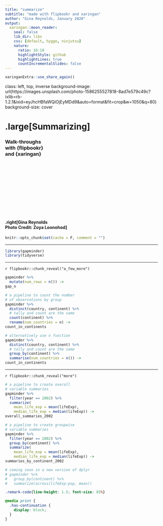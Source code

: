 ```yaml
---
title: "summarize"
subtitle: "made with flipbookr and xaringan"
author: "Gina Reynolds, January 2020"
output:
  xaringan::moon_reader:
    seal: false
    lib_dir: libs
    css: [default, hygge, ninjutsu]
    nature:
      ratio: 16:10
      highlightStyle: github
      highlightLines: true
      countIncrementalSlides: false
---
```


```r
xaringanExtra::use_share_again()
```


class: left, top, inverse
background-image: url(https://images.unsplash.com/photo-1586255527818-8ad7e579c49c?ixlib=rb-1.2.1&ixid=eyJhcHBfaWQiOjEyMDd9&auto=format&fit=crop&w=1050&q=80)
background-size: cover

# .large[Summarizing]
### Walk-throughs <br>with {flipbookr}<br>and {xaringan}

<br>
<br>
<br>
<br>
<br>
<br>
<br>
<br>
<br>
<br>

#### .right[Gina Reynolds<br>Photo Credit: Zoya Loonohod]






```r
knitr::opts_chunk$set(cache = F, comment = "")
```


---

```r
library(gapminder)
library(tidyverse)
```


---

`r flipbookr::chunk_reveal("a_few_more")`

```r
gapminder %>% 
  mutate(num_rows = n()) ->
gap_n

# a pipeline to count the number 
# of observations by group
gapminder %>%
  distinct(country, continent) %>% 
  # tally and count are the same
  count(continent) %>% 
  rename(num_countries = n) ->
count_in_continents

# alternatively use n function
gapminder %>% 
  distinct(country, continent) %>% 
  # tally and count are the same
  group_by(continent) %>% 
  summarise(num_countries = n()) ->
count_in_continents
```  

---


`r flipbookr::chunk_reveal("more")`

```r
# a pipeline to create overall 
# variable summaries
gapminder %>%
  filter(year == 2002) %>% 
  summarize(
    mean_life_exp = mean(lifeExp),
    median_life_exp = median(lifeExp)) ->
overall_summaries_2002

# a pipeline to create groupwise
# variable summaries
gapminder %>%
  filter(year == 2002) %>% 
  group_by(continent) %>% 
  summarize(
    mean_life_exp = mean(lifeExp),
    median_life_exp = median(lifeExp)) ->
summaries_by_continent_2002

# coming soon in a new version of dplyr
# gapminder %>% 
#   group_by(continent) %>% 
#   summarize(across(lifeExp:pop, mean))
```



```css
.remark-code{line-height: 1.5; font-size: 85%}

@media print {
  .has-continuation {
    display: block;
  }
}

```
